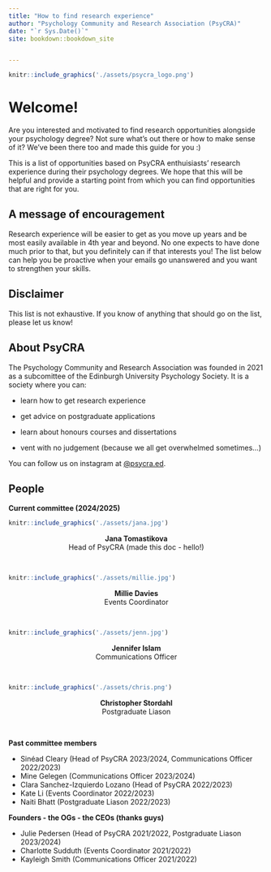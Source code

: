 ```yaml
--- 
title: "How to find research experience"
author: "Psychology Community and Research Association (PsyCRA)"
date: "`r Sys.Date()`"
site: bookdown::bookdown_site


---
```

```r
knitr::include_graphics('./assets/psycra_logo.png')
```

# Welcome!

Are you interested and motivated to find research opportunities alongside your psychology degree? Not sure what's out there or how to make sense of it? We've been there too and made this guide for you :)

This is a list of opportunities based on PsyCRA enthuisiasts' research experience during their psychology degrees. We hope that this will be helpful and provide a starting point from which you can find opportunities that are right for you.

## A message of encouragement

Research experience will be easier to get as you move up years and be most easily available in 4th year and beyond. No one expects to have done much prior to that, but you definitely can if that interests you! The list below can help you be proactive when your emails go unanswered and you want to strengthen your skills.

## Disclaimer

This list is not exhaustive. If you know of anything that should go on the list, please let us know!

## About PsyCRA

The Psychology Community and Research Association was founded in 2021 as a subcomittee of the Edinburgh University Psychology Society. It is a society where you can:

 - learn how to get research experience
 
 - get advice on postgraduate applications
 
 - learn about honours courses and dissertations
 
 - vent with no judgement (because we all get overwhelmed sometimes...)
 
You can follow us on instagram at [@psycra.ed](https://www.instagram.com/psycra.ed/https://www.instagram.com/psycra.ed/).


## People

**Current committee (2024/2025)**
<br>

```r
knitr::include_graphics('./assets/jana.jpg')
```

<center>
**Jana Tomastikova**
<br>
Head of PsyCRA (made this doc - hello!)
</center>
<br>

```r
knitr::include_graphics('./assets/millie.jpg')
```

<center>
**Millie Davies**
<br>
Events Coordinator
</center>
<br>

```r
knitr::include_graphics('./assets/jenn.jpg')
```

<center>
**Jennifer Islam**
<br>
Communications Officer
</center>
<br>

```r
knitr::include_graphics('./assets/chris.png')
```

<center>
**Christopher Stordahl**
<br>
Postgraduate Liason
</center>
<br>

**Past committee members**

 - Sinéad Cleary (Head of PsyCRA 2023/2024, Communications Officer 2022/2023)
 - Mine Gelegen (Communications Officer 2023/2024)
 - Clara Sanchez-Izquierdo Lozano (Head of PsyCRA 2022/2023)
 - Kate Li (Events Coordinator 2022/2023)
 - Naiti Bhatt (Postgraduate Liason 2022/2023)

**Founders - the OGs - the CEOs (thanks guys)**

  - Julie Pedersen (Head of PsyCRA 2021/2022, Postgraduate Liason 2023/2024)
  - Charlotte Sudduth (Events Coordinator 2021/2022)
  - Kayleigh Smith (Communications Officer 2021/2022)
